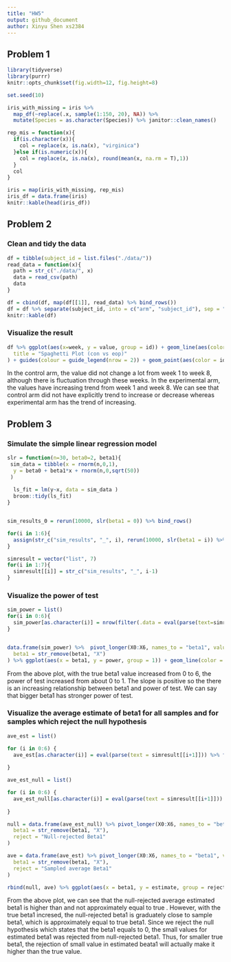 ```yaml
---
title: "HW5"
output: github_document
author: Xinyu Shen xs2384
---
```


## Problem 1
```r
library(tidyverse)
library(purrr)
knitr::opts_chunk$set(fig.width=12, fig.height=8)
```

```r

set.seed(10)

iris_with_missing = iris %>% 
  map_df(~replace(.x, sample(1:150, 20), NA)) %>%
  mutate(Species = as.character(Species)) %>% janitor::clean_names()

rep_mis = function(x){
  if(is.character(x)){
    col = replace(x, is.na(x), "virginica")
  }else if(is.numeric(x)){
    col = replace(x, is.na(x), round(mean(x, na.rm = T),1))
  }
  col
}

iris = map(iris_with_missing, rep_mis)
iris_df = data.frame(iris)
knitr::kable(head(iris_df))
```

## Problem 2

### Clean and tidy the data

```r
df = tibble(subject_id = list.files("./data/"))
read_data = function(x){
  path = str_c("./data/", x)
  data = read_csv(path)
  data
}

df = cbind(df, map(df[[1]], read_data) %>% bind_rows())
df = df %>% separate(subject_id, into = c("arm", "subject_id"), sep = "\\_") %>% separate(subject_id, into = c("subject_id", "delete")) %>% select(-delete) %>% pivot_longer(week_1:week_8, names_to = "week", values_to = "value") %>% mutate(id = str_c(arm, "_" ,subject_id), week = factor(str_remove(week, "week_"))) 
knitr::kable(df)
```

### Visualize the result

```r
df %>% ggplot(aes(x=week, y = value, group = id)) + geom_line(aes(color = id)) + facet_grid(.~arm) + theme_bw() + theme(legend.position = "bottom", plot.title = element_text(hjust = 0.5), legend.title = element_blank()) + labs(
  title = "Spaghetti Plot (con vs eop)"
) + guides(colour = guide_legend(nrow = 2)) + geom_point(aes(color = id, shape = arm))
```


In the control arm, the value did not change a lot from week 1 to week 8, although there is fluctuation through these weeks. In the experimental arm, the values have increasing trend from week 1 and week 8. We can see that control arm did not have explicitly trend to increase or decrease whereas experimental arm has the trend of increasing. 

## Problem 3

### Simulate the simple linear regression model

```r
slr = function(n=30, beta0=2, beta1){
 sim_data = tibble(x = rnorm(n,0,1),
  y = beta0 + beta1*x + rnorm(n,0,sqrt(50))
 )
  
  ls_fit = lm(y~x, data = sim_data )
  broom::tidy(ls_fit)
}


sim_results_0 = rerun(10000, slr(beta1 = 0)) %>% bind_rows()

for(i in 1:6){
  assign(str_c("sim_results", "_", i), rerun(10000, slr(beta1 = i)) %>% bind_rows())
}

simresult = vector("list", 7)
for(i in 1:7){
  simresult[[i]] = str_c("sim_results", "_", i-1)
}


```

### Visualize the power of test

```r
sim_power = list()
for(i in 0:6){
  sim_power[as.character(i)] = nrow(filter(.data = eval(parse(text=simresult[[i+1]])), term == "x" & p.value < 0.05))/nrow(filter(eval(parse(text = simresult[[i+1]])), term == "x"))
}


data.frame(sim_power) %>%  pivot_longer(X0:X6, names_to = "beta1", values_to = "power") %>% mutate(
  beta1 = str_remove(beta1, "X")
) %>% ggplot(aes(x = beta1, y = power, group = 1)) + geom_line(color = "red", size = 1) + geom_point(color = "red", size = 3) + theme_bw() + labs(title = "The Power of the Test", x = "True Beta1", y = "Power") + theme(plot.title = element_text(hjust = 0.5))
```


From the above plot, with the true beta1 value increased from 0 to 6, the power of test increased from about 0 to 1. The slope is positive so the there is an increasing relationship between beta1 and power of test. We can say that bigger beta1 has stronger power of test. 

### Visualize the average estimate of beta1 for all samples and for samples which reject the null hypothesis

```r
ave_est = list()

for (i in 0:6) {
  ave_est[as.character(i)] = eval(parse(text = simresult[[i+1]])) %>% filter(term == "x") %>% pull(estimate) %>% mean()
  
}

ave_est_null = list()

for (i in 0:6) {
  ave_est_null[as.character(i)] = eval(parse(text = simresult[[i+1]])) %>% filter(term == "x"& p.value < 0.05) %>% pull(estimate) %>% mean()
  
}

null = data.frame(ave_est_null) %>% pivot_longer(X0:X6, names_to = "beta1", values_to = "estimate") %>% mutate(
  beta1 = str_remove(beta1, "X"),
  reject = "Null-rejected Beta1"
) 

ave = data.frame(ave_est) %>% pivot_longer(X0:X6, names_to = "beta1", values_to = "estimate") %>% mutate(
  beta1 = str_remove(beta1, "X"),
  reject = "Sampled average Beta1"
) 

rbind(null, ave) %>% ggplot(aes(x = beta1, y = estimate, group = reject)) + geom_line(aes(color = reject)) + geom_point(aes(color = reject, shape = reject)) + theme_bw() + labs(title = "Sample average Beta1 vs Null-rejected Beta1", x = "True Beta1", y = "Average estimated Beta1") + theme(plot.title = element_text(hjust = 0.5), legend.position = "bottom", legend.title = element_blank())

```


From the above plot, we can see that the null-rejected average estimated beta1 is higher than and not approximately equal to true . However, with the true beta1 incresed, the null-rejected beta1 is graduately close to sample beta1, which is approximately equal to true beta1. Since we reject the null hypothesis which states that the beta1 equals to 0, the small values for estimated beta1 was rejected from null-rejected beta1. Thus, for smaller true beta1, the rejection of small value in estimated beata1 will actually make it higher than the true value. 

